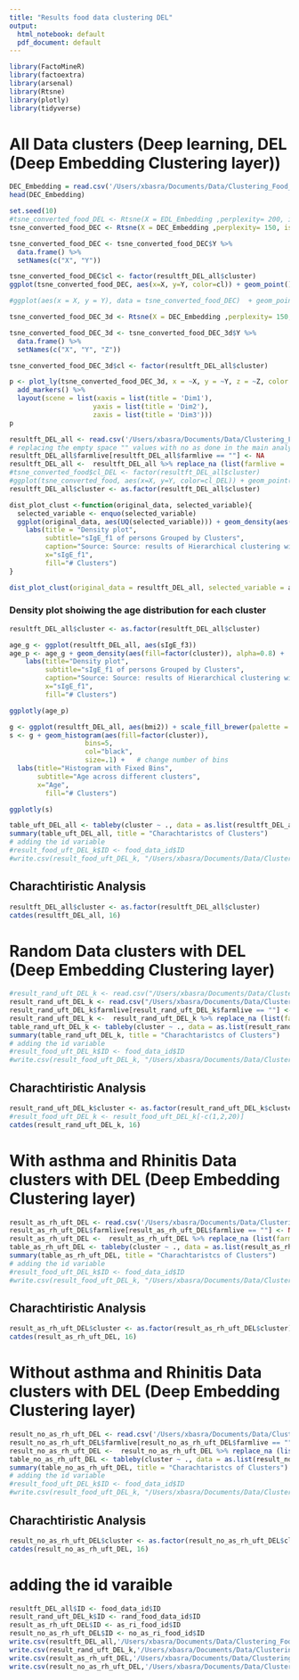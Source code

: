 ```yaml
---
title: "Results food data clustering DEL"
output:
  html_notebook: default
  pdf_document: default
---
```


```r
library(FactoMineR)
library(factoextra)
library(arsenal)
library(Rtsne)
library(plotly)
library(tidyverse)
```

# All Data clusters (Deep learning, DEL (Deep Embedding Clustering layer))

```r
DEC_Embedding = read.csv('/Users/xbasra/Documents/Data/Clustering_Food_Alergies/Intermediate/CsvData_Output/DEC_Embedding.csv')
head(DEC_Embedding)
```

```r
set.seed(10)
#tsne_converted_food_DEL <- Rtsne(X = EDL_Embedding ,perplexity= 200, is_distance = FALSE, check_duplicates = FALSE)
tsne_converted_food_DEC <- Rtsne(X = DEC_Embedding ,perplexity= 150, is_distance = FALSE, check_duplicates = FALSE)

tsne_converted_food_DEC <- tsne_converted_food_DEC$Y %>%
  data.frame() %>%
  setNames(c("X", "Y"))

tsne_converted_food_DEC$cl <- factor(resultft_DEL_all$cluster)
ggplot(tsne_converted_food_DEC, aes(x=X, y=Y, color=cl)) + geom_point()

#ggplot(aes(x = X, y = Y), data = tsne_converted_food_DEC)  + geom_point()
```

```r
tsne_converted_food_DEC_3d <- Rtsne(X = DEC_Embedding ,perplexity= 150, dims = 3, is_distance = FALSE, check_duplicates = FALSE)

tsne_converted_food_DEC_3d <- tsne_converted_food_DEC_3d$Y %>%
  data.frame() %>%
  setNames(c("X", "Y", "Z"))

tsne_converted_food_DEC_3d$cl <- factor(resultft_DEL_all$cluster)

p <- plot_ly(tsne_converted_food_DEC_3d, x = ~X, y = ~Y, z = ~Z, color = ~cl, colors = c('#BF382A', '#0C4B8E')) %>%
  add_markers() %>%
  layout(scene = list(xaxis = list(title = 'Dim1'),
                     yaxis = list(title = 'Dim2'),
                     zaxis = list(title = 'Dim3')))
p
```

```r
resultft_DEL_all <- read.csv('/Users/xbasra/Documents/Data/Clustering_Food_Alergies/Intermediate/CsvData_Output/resultft_DEL_all.csv')
# replacing the empty space "" values with no as done in the main analysis file
resultft_DEL_all$farmlive[resultft_DEL_all$farmlive == ""] <- NA
resultft_DEL_all <-  resultft_DEL_all %>% replace_na (list(farmlive = 'no'))
#tsne_converted_food$cl_DEL <- factor(resultft_DEL_all$cluster)
#ggplot(tsne_converted_food, aes(x=X, y=Y, color=cl_DEL)) + geom_point()
resultft_DEL_all$cluster <- as.factor(resultft_DEL_all$cluster)
```

```r
dist_plot_clust <-function(original_data, selected_variable){
  selected_variable <- enquo(selected_variable)
  ggplot(original_data, aes(UQ(selected_variable))) + geom_density(aes(fill = factor(cluster)), alpha=0.8) +
    labs(title = "Density plot",
         subtitle="sIgE_f1 of persons Grouped by Clusters",
         caption="Source: Source: results of Hierarchical clustering with tree-based distance and distance d1",
         x="sIgE_f1",
         fill="# Clusters")
} 
```

```r
dist_plot_clust(original_data = resultft_DEL_all, selected_variable = age)
```


### Density plot shoiwing the age distribution for each cluster
```r
resultft_DEL_all$cluster <- as.factor(resultft_DEL_all$cluster)

age_g <- ggplot(resultft_DEL_all, aes(sIgE_f3))
age_p <- age_g + geom_density(aes(fill=factor(cluster)), alpha=0.8) +
    labs(title="Density plot",
         subtitle="sIgE_f1 of persons Grouped by Clusters",
         caption="Source: Source: results of Hierarchical clustering with tree-based distance and distance d1",
         x="sIgE_f1",
         fill="# Clusters")

ggplotly(age_p)
```


```r
g <- ggplot(resultft_DEL_all, aes(bmi2)) + scale_fill_brewer(palette = "Spectral")
s <- g + geom_histogram(aes(fill=factor(cluster)), 
                   bins=5, 
                   col="black", 
                   size=.1) +   # change number of bins
  labs(title="Histogram with Fixed Bins", 
       subtitle="Age across different clusters",
       x="Age",
         fill="# Clusters") 

ggplotly(s)
```

```r
table_uft_DEL_all <- tableby(cluster ~ ., data = as.list(resultft_DEL_all))
summary(table_uft_DEL_all, title = "Charachtaristcs of Clusters")
# adding the id variable 
#result_food_uft_DEL_k$ID <- food_data_id$ID 
#write.csv(result_food_uft_DEL_k, "/Users/xbasra/Documents/Data/Clustering_Food_Alergies/CsvData/result_food_uft_DEL_k.csv")
```



## Charachtiristic Analysis
```r
resultft_DEL_all$cluster <- as.factor(resultft_DEL_all$cluster)
catdes(resultft_DEL_all, 16)
```



# Random Data clusters with DEL (Deep Embedding Clustering layer)

```r
#result_rand_uft_DEL_k <- read.csv("/Users/xbasra/Documents/Data/Clustering_Food_Alergies/Intermediate/CsvData_Output/result_rand_food_uft_DEL_k.csv")
result_rand_uft_DEL_k <- read.csv("/Users/xbasra/Documents/Data/Clustering_Food_Alergies/Intermediate/CsvData_Output/result_rand_uft_DEL_k.csv")
result_rand_uft_DEL_k$farmlive[result_rand_uft_DEL_k$farmlive == ""] <- NA
result_rand_uft_DEL_k <-  result_rand_uft_DEL_k %>% replace_na (list(farmlive = 'no'))
table_rand_uft_DEL_k <- tableby(cluster ~ ., data = as.list(result_rand_uft_DEL_k))
summary(table_rand_uft_DEL_k, title = "Charachtaristcs of Clusters")
# adding the id variable 
#result_food_uft_DEL_k$ID <- food_data_id$ID 
#write.csv(result_food_uft_DEL_k, "/Users/xbasra/Documents/Data/Clustering_Food_Alergies/CsvData/result_food_uft_DEL_k.csv")
```

## Charachtiristic Analysis
```r
result_rand_uft_DEL_k$cluster <- as.factor(result_rand_uft_DEL_k$cluster)
#result_food_uft_DEL_k <- result_food_uft_DEL_k[-c(1,2,20)]
catdes(result_rand_uft_DEL_k, 16)
```

# With asthma and Rhinitis Data clusters with DEL (Deep Embedding Clustering layer)

```r
result_as_rh_uft_DEL <- read.csv('/Users/xbasra/Documents/Data/Clustering_Food_Alergies/Intermediate/CsvData_Output/result_as_rh_uft_DEL.csv')
result_as_rh_uft_DEL$farmlive[result_as_rh_uft_DEL$farmlive == ""] <- NA
result_as_rh_uft_DEL <-  result_as_rh_uft_DEL %>% replace_na (list(farmlive = 'no'))
table_as_rh_uft_DEL <- tableby(cluster ~ ., data = as.list(result_as_rh_uft_DEL))
summary(table_as_rh_uft_DEL, title = "Charachtaristcs of Clusters")
# adding the id variable 
#result_food_uft_DEL_k$ID <- food_data_id$ID 
#write.csv(result_food_uft_DEL_k, "/Users/xbasra/Documents/Data/Clustering_Food_Alergies/CsvData/result_food_uft_DEL_k.csv")
```

## Charachtiristic Analysis
```r
result_as_rh_uft_DEL$cluster <- as.factor(result_as_rh_uft_DEL$cluster)
catdes(result_as_rh_uft_DEL, 16)
```


# Without asthma and Rhinitis Data clusters with DEL (Deep Embedding Clustering layer)

```r
result_no_as_rh_uft_DEL <- read.csv('/Users/xbasra/Documents/Data/Clustering_Food_Alergies/Intermediate/CsvData_Output/result_no_as_rh_uft_DEL.csv')
result_no_as_rh_uft_DEL$farmlive[result_no_as_rh_uft_DEL$farmlive == ""] <- NA
result_no_as_rh_uft_DEL <-  result_no_as_rh_uft_DEL %>% replace_na (list(farmlive = 'no'))
table_no_as_rh_uft_DEL <- tableby(cluster ~ ., data = as.list(result_no_as_rh_uft_DEL))
summary(table_no_as_rh_uft_DEL, title = "Charachtaristcs of Clusters")
# adding the id variable 
#result_food_uft_DEL_k$ID <- food_data_id$ID 
#write.csv(result_food_uft_DEL_k, "/Users/xbasra/Documents/Data/Clustering_Food_Alergies/CsvData/result_food_uft_DEL_k.csv")
```

## Charachtiristic Analysis
```r
result_no_as_rh_uft_DEL$cluster <- as.factor(result_no_as_rh_uft_DEL$cluster)
catdes(result_no_as_rh_uft_DEL, 16)
```




# adding the id varaible
```r
resultft_DEL_all$ID <- food_data_id$ID
result_rand_uft_DEL_k$ID <- rand_food_data_id$ID
result_as_rh_uft_DEL$ID <- as_ri_food_id$ID
result_no_as_rh_uft_DEL$ID <- no_as_ri_food_id$ID
write.csv(resultft_DEL_all,'/Users/xbasra/Documents/Data/Clustering_Food_Alergies/Results/CSVData/resultft_DEL_all_id.csv')
write.csv(result_rand_uft_DEL_k,'/Users/xbasra/Documents/Data/Clustering_Food_Alergies/Results/CSVData/result_rand_uft_DEL_k_id.csv')
write.csv(result_as_rh_uft_DEL,'/Users/xbasra/Documents/Data/Clustering_Food_Alergies/Results/CSVData/result_as_rh_uft_DEL_id.csv')
write.csv(result_no_as_rh_uft_DEL,'/Users/xbasra/Documents/Data/Clustering_Food_Alergies/Results/CSVData/result_no_as_rh_uft_DEL_id.csv')
```



















